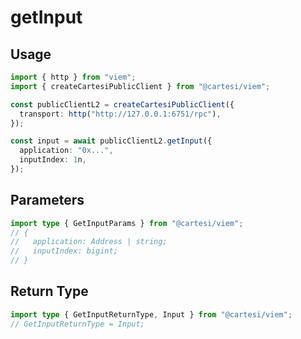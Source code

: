 # getInput

## Usage

```ts twoslash
import { http } from "viem";
import { createCartesiPublicClient } from "@cartesi/viem";

const publicClientL2 = createCartesiPublicClient({
  transport: http("http://127.0.0.1:6751/rpc"),
});

const input = await publicClientL2.getInput({
  application: "0x...",
  inputIndex: 1n,
});
```

## Parameters

```ts twoslash
import type { GetInputParams } from "@cartesi/viem";
// {
//   application: Address | string;
//   inputIndex: bigint;
// }
```

## Return Type

```ts twoslash
import type { GetInputReturnType, Input } from "@cartesi/viem";
// GetInputReturnType = Input;
```
